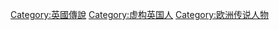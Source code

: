 [[Category:英國傳說|Category:英國傳說]]
[[Category:虚构英国人|Category:虚构英国人]]
[[Category:欧洲传说人物|Category:欧洲传说人物]]